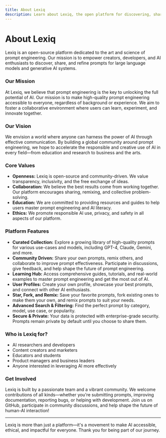 ```yaml
---
title: About Lexiq
description: Learn about Lexiq, the open platform for discovering, sharing, and engineering AI prompts.
---
```


# About Lexiq

Lexiq is an open-source platform dedicated to the art and science of prompt engineering. Our mission is to empower creators, developers, and AI enthusiasts to discover, share, and refine prompts for large language models and generative AI systems.

### Our Mission

At Lexiq, we believe that prompt engineering is the key to unlocking the full potential of AI. Our mission is to make high-quality prompt engineering accessible to everyone, regardless of background or experience. We aim to foster a collaborative environment where users can learn, experiment, and innovate together.

### Our Vision

We envision a world where anyone can harness the power of AI through effective communication. By building a global community around prompt engineering, we hope to accelerate the responsible and creative use of AI in every field—from education and research to business and the arts.

### Core Values

- **Openness:** Lexiq is open-source and community-driven. We value transparency, inclusivity, and the free exchange of ideas.
- **Collaboration:** We believe the best results come from working together. Our platform encourages sharing, remixing, and collective problem-solving.
- **Education:** We are committed to providing resources and guides to help users master prompt engineering and AI literacy.
- **Ethics:** We promote responsible AI use, privacy, and safety in all aspects of our platform.

### Platform Features

- **Curated Collection:** Explore a growing library of high-quality prompts for various use-cases and models, including GPT-4, Claude, Gemini, and more.
- **Community Driven:** Share your own prompts, remix others, and collaborate to improve prompt effectiveness. Participate in discussions, give feedback, and help shape the future of prompt engineering.
- **Learning Hub:** Access comprehensive guides, tutorials, and real-world examples to master prompt engineering and get the most out of AI.
- **User Profiles:** Create your own profile, showcase your best prompts, and connect with other AI enthusiasts.
- **Star, Fork, and Remix:** Save your favorite prompts, fork existing ones to make them your own, and remix prompts to suit your needs.
- **Advanced Search & Filtering:** Find the perfect prompt by category, model, use case, or popularity.
- **Secure & Private:** Your data is protected with enterprise-grade security. Prompts remain private by default until you choose to share them.

### Who is Lexiq for?

- AI researchers and developers
- Content creators and marketers
- Educators and students
- Product managers and business leaders
- Anyone interested in leveraging AI more effectively

### Get Involved

Lexiq is built by a passionate team and a vibrant community. We welcome contributions of all kinds—whether you're submitting prompts, improving documentation, reporting bugs, or helping with development. Join us on GitHub, participate in community discussions, and help shape the future of human-AI interaction!

---

Lexiq is more than just a platform—it's a movement to make AI accessible, ethical, and impactful for everyone. Thank you for being part of our journey.
